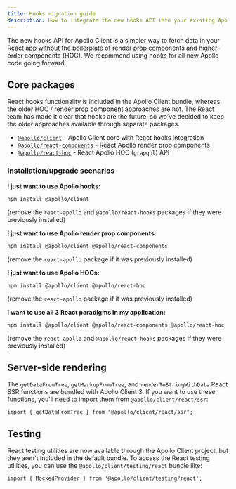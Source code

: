 ```yaml
---
title: Hooks migration guide
description: How to integrate the new hooks API into your existing Apollo app
---
```


The new hooks API for Apollo Client is a simpler way to fetch data in your React app without the boilerplate of render prop components and higher-order components (HOC). We recommend using hooks for all new Apollo code going forward.

## Core packages

React hooks functionality is included in the Apollo Client bundle, whereas the older HOC / render prop component approaches are not. The React team has made it clear that hooks are the future, so we've decided to keep the older approaches available through separate packages.

- [`@apollo/client`](https://www.npmjs.com/package/@apollo/client) - Apollo Client core with React hooks integration
- [`@apollo/react-components`](https://www.npmjs.com/package/@apollo/react-components) - React Apollo render prop components
- [`@apollo/react-hoc`](https://www.npmjs.com/package/@apollo/react-hoc) - React Apollo HOC (`grapqhl`) API

### Installation/upgrade scenarios

**I just want to use Apollo hooks:**

```
npm install @apollo/client
```

(remove the `react-apollo` and `@apollo/react-hooks` packages if they were previously installed)

**I just want to use Apollo render prop components:**

```
npm install @apollo/client @apollo/react-components
```

(remove the `react-apollo` package if it was previously installed)

**I just want to use Apollo HOCs:**

```
npm install @apollo/client @apollo/react-hoc
```

(remove the `react-apollo` package if it was previously installed)

**I want to use all 3 React paradigms in my application:**

```
npm install @apollo/client @apollo/react-components @apollo/react-hoc
```

(remove the `react-apollo` and `@apollo/react-hooks` packages if they were previously installed)

## Server-side rendering

The `getDataFromTree`, `getMarkupFromTree`, and `renderToStringWithData` React SSR functions are bundled with Apollo Client 3. If you want to use these functions, you'll need to import them from `@apollo/client/react/ssr`:

```
import { getDataFromTree } from "@apollo/client/react/ssr";
```

## Testing

React testing utilities are now available through the Apollo Client project, but they aren't included in the default bundle. To access the React testing utilities, you can use the `@apollo/client/testing/react` bundle like:

```
import { MockedProvider } from '@apollo/client/testing/react';
```
